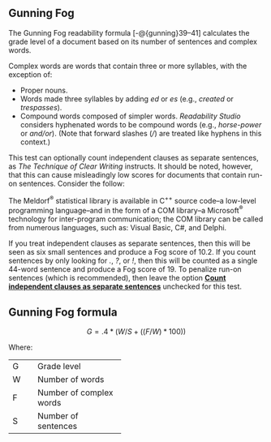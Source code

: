 ## Gunning Fog\index{Gunning Fog|(idxit} {#sec-gunning-fog-test}

The Gunning Fog readability formula [-@{gunning}39–41] calculates the grade level of a document based on its number of sentences and complex words.

Complex words are words that contain three or more syllables, with the exception of:

- Proper nouns.\index{proper nouns!Gunning Fog}
- Words made three syllables by adding *ed* or *es* (e.g., *created* or *trespasses*).
- Compound words composed of simpler words.
[*Readability Studio* considers hyphenated words to be compound words (e.g., *horse-power* or *and/or*).]{.content-hidden when-profile="reference"}
(Note that forward slashes (*/*) are treated like hyphens in this context.)

This test can optionally count independent clauses as separate sentences, as *The Technique of Clear Writing* instructs. It should be noted, however, that this can cause misleadingly low scores for documents that contain run-on sentences. Consider the follow:

::: {.fancyquotes data-latex=''}
The Meldorf^®^ statistical library is available in C^++^ source code–a low-level programming language–and in the form of a COM library–a Microsoft^®^ technology for inter-program communication; the COM library can be called from numerous languages, such as: Visual Basic, C#, and Delphi.
:::

If you treat independent clauses as separate sentences, then this will be seen as six small sentences and produce a Fog score of 10.2.
If you count sentences by only looking for *.*, *?*, or *!*, then this will be counted as a single 44-word sentence and produce a Fog score of 19.
To penalize run-on sentences (which is recommended), then leave the option [**Count independent clauses as separate sentences**](#sec-readability-test-options) unchecked for this test.

::: {.callout-note icon=false}
## Gunning Fog formula

$$
G = .4*(W/S+((F/W)*100))
$$
:::

Where:

+:----+:------------------------+
| G   | Grade level             |
+-----+-------------------------+
| W   | Number of words         |
+-----+-------------------------+
| F   | Number of complex words |
+-----+-------------------------+
| S   | Number of sentences     |
+-----+-------------------------+

\index{Gunning Fog|)}

\newpage